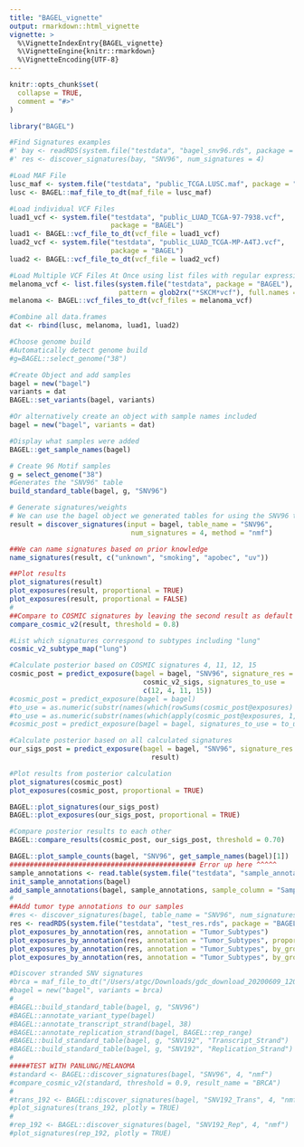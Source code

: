 ```yaml
---
title: "BAGEL_vignette"
output: rmarkdown::html_vignette
vignette: >
  %\VignetteIndexEntry{BAGEL_vignette}
  %\VignetteEngine{knitr::rmarkdown}
  %\VignetteEncoding{UTF-8}
---
```


```r
knitr::opts_chunk$set(
  collapse = TRUE,
  comment = "#>"
)
```

```r
library("BAGEL")
```

```r
#Find Signatures examples
#' bay <- readRDS(system.file("testdata", "bagel_snv96.rds", package = "BAGEL"))
#' res <- discover_signatures(bay, "SNV96", num_signatures = 4)

#Load MAF File
lusc_maf <- system.file("testdata", "public_TCGA.LUSC.maf", package = "BAGEL") 
lusc <- BAGEL::maf_file_to_dt(maf_file = lusc_maf)

#Load individual VCF Files
luad1_vcf <- system.file("testdata", "public_LUAD_TCGA-97-7938.vcf", 
                         package = "BAGEL")
luad1 <- BAGEL::vcf_file_to_dt(vcf_file = luad1_vcf)
luad2_vcf <- system.file("testdata", "public_LUAD_TCGA-MP-A4TJ.vcf", 
                         package = "BAGEL")
luad2 <- BAGEL::vcf_file_to_dt(vcf_file = luad2_vcf)

#Load Multiple VCF Files At Once using list files with regular expressions
melanoma_vcf <- list.files(system.file("testdata", package = "BAGEL"), 
                           pattern = glob2rx("*SKCM*vcf"), full.names = TRUE)
melanoma <- BAGEL::vcf_files_to_dt(vcf_files = melanoma_vcf)

#Combine all data.frames
dat <- rbind(lusc, melanoma, luad1, luad2)

#Choose genome build
#Automatically detect genome build
#g=BAGEL::select_genome("38")

#Create Object and add samples
bagel = new("bagel")
variants = dat
BAGEL::set_variants(bagel, variants)

#Or alternatively create an object with sample names included
bagel = new("bagel", variants = dat)

#Display what samples were added
BAGEL::get_sample_names(bagel)

# Create 96 Motif samples
g = select_genome("38")
#Generates the "SNV96" table
build_standard_table(bagel, g, "SNV96")

# Generate signatures/weights
# We can use the bagel object we generated tables for using the SNV96 table
result = discover_signatures(input = bagel, table_name = "SNV96", 
                              num_signatures = 4, method = "nmf")

##We can name signatures based on prior knowledge
name_signatures(result, c("unknown", "smoking", "apobec", "uv"))

##Plot results
plot_signatures(result)
plot_exposures(result, proportional = TRUE)
plot_exposures(result, proportional = FALSE)
#
##Compare to COSMIC signatures by leaving the second result as default
compare_cosmic_v2(result, threshold = 0.8)

#List which signatures correspond to subtypes including "lung"
cosmic_v2_subtype_map("lung")

#Calculate posterior based on COSMIC signatures 4, 11, 12, 15
cosmic_post = predict_exposure(bagel = bagel, "SNV96", signature_res = 
                                 cosmic_v2_sigs, signatures_to_use = 
                                 c(12, 4, 11, 15))
#cosmic_post = predict_exposure(bagel = bagel)
#to_use = as.numeric(substr(names(which(rowSums(cosmic_post@exposures) > 10^-10)), 11, 12))
#to_use = as.numeric(substr(names(which(apply(cosmic_post@exposures, 1, max) > 10^-10)), 11, 12))
#cosmic_post = predict_exposure(bagel = bagel, signatures_to_use = to_use)

#Calculate posterior based on all calculated signatures
our_sigs_post = predict_exposure(bagel = bagel, "SNV96", signature_res = 
                                   result)

#Plot results from posterior calculation
plot_signatures(cosmic_post)
plot_exposures(cosmic_post, proportional = TRUE)

BAGEL::plot_signatures(our_sigs_post)
BAGEL::plot_exposures(our_sigs_post, proportional = TRUE)

#Compare posterior results to each other
BAGEL::compare_results(cosmic_post, our_sigs_post, threshold = 0.70)

BAGEL::plot_sample_counts(bagel, "SNV96", get_sample_names(bagel)[1])
############################################## Error up here ^^^^^
sample_annotations <- read.table(system.file("testdata", "sample_annotations.txt", package = "BAGEL"), sep = "\t", header=TRUE)
init_sample_annotations(bagel)
add_sample_annotations(bagel, sample_annotations, sample_column = "Sample_Names", columns_to_add = "Tumor_Subtypes")
#
##Add tumor type annotations to our samples
#res <- discover_signatures(bagel, table_name = "SNV96", num_signatures = 3)
res <- readRDS(system.file("testdata", "test_res.rds", package = "BAGEL"))
plot_exposures_by_annotation(res, annotation = "Tumor_Subtypes")
plot_exposures_by_annotation(res, annotation = "Tumor_Subtypes", proportional = FALSE)
plot_exposures_by_annotation(res, annotation = "Tumor_Subtypes", by_group = FALSE)
plot_exposures_by_annotation(res, annotation = "Tumor_Subtypes", by_group = FALSE, proportional = FALSE)

#Discover stranded SNV signatures
#brca = maf_file_to_dt("/Users/atgc/Downloads/gdc_download_20200609_120830.134740/995c0111-d90#b-4140-bee7-3845436c3b42/TCGA.BRCA.mutect.995c0111-d90b-4140-bee7-3845436c3b42.DR-10.0.somati#c.maf")
#bagel = new("bagel", variants = brca)
#
#BAGEL::build_standard_table(bagel, g, "SNV96")
#BAGEL::annotate_variant_type(bagel)
#BAGEL::annotate_transcript_strand(bagel, 38)
#BAGEL::annotate_replication_strand(bagel, BAGEL::rep_range)
#BAGEL::build_standard_table(bagel, g, "SNV192", "Transcript_Strand")
#BAGEL::build_standard_table(bagel, g, "SNV192", "Replication_Strand")
#
#####TEST WITH PANLUNG/MELANOMA
#standard <- BAGEL::discover_signatures(bagel, "SNV96", 4, "nmf")
#compare_cosmic_v2(standard, threshold = 0.9, result_name = "BRCA")
#
#trans_192 <- BAGEL::discover_signatures(bagel, "SNV192_Trans", 4, "nmf")
#plot_signatures(trans_192, plotly = TRUE)
#
#rep_192 <- BAGEL::discover_signatures(bagel, "SNV192_Rep", 4, "nmf")
#plot_signatures(rep_192, plotly = TRUE)
```
